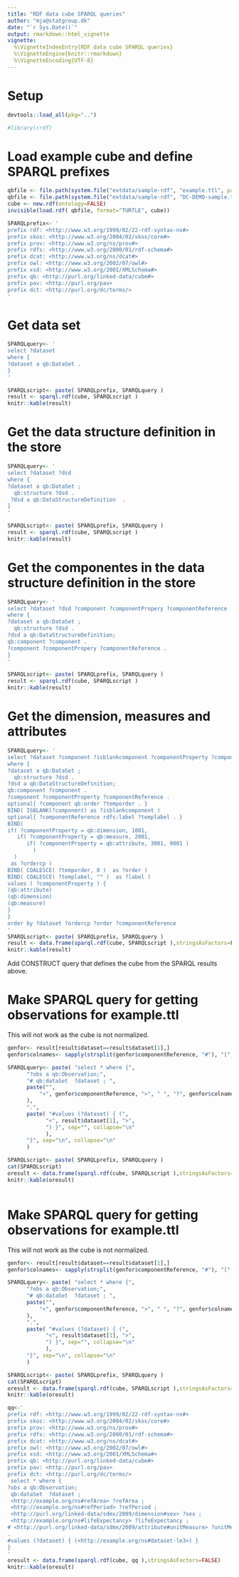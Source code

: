 ```yaml
---
title: "RDF data cube SPARQL queries"
author: "mja@statgroup.dk"
date: "`r Sys.Date()`"
output: rmarkdown::html_vignette
vignette: 
  %\VignetteIndexEntry{RDF data cube SPARQL queries}
  %\VignetteEngine{knitr::rmarkdown}
  %\VignetteEncoding{UTF-8}
---
```


# Setup
```r
devtools::load_all(pkg="..")

#library(rrdf)

```

# Load example cube and define SPARQL prefixes

```r

qbfile <- file.path(system.file("extdata/sample-rdf", "example.ttl", package="rrdfqb") )
qbfile <- file.path(system.file("extdata/sample-rdf", "DC-DEMO-sample.ttl", package="rrdfqb") )
cube <- new.rdf(ontology=FALSE)
invisible(load.rdf( qbfile, format="TURTLE", cube))

SPARQLprefix<- '
prefix rdf: <http://www.w3.org/1999/02/22-rdf-syntax-ns#>  
prefix skos: <http://www.w3.org/2004/02/skos/core#>  
prefix prov: <http://www.w3.org/ns/prov#>  
prefix rdfs: <http://www.w3.org/2000/01/rdf-schema#>  
prefix dcat: <http://www.w3.org/ns/dcat#>  
prefix owl: <http://www.w3.org/2002/07/owl#>  
prefix xsd: <http://www.w3.org/2001/XMLSchema#>  
prefix qb: <http://purl.org/linked-data/cube#>  
prefix pav: <http://purl.org/pav>  
prefix dct: <http://purl.org/dc/terms/>  
'
```

# Get data set

```r

SPARQLquery<- '
select ?dataset
where {
?dataset a qb:DataSet .
} 
'

SPARQLscript<- paste( SPARQLprefix, SPARQLquery )
result <- sparql.rdf(cube, SPARQLscript )
knitr::kable(result)

```

# Get the data structure definition in the store

```r

SPARQLquery<- '
select ?dataset ?dsd
where {
?dataset a qb:DataSet ;
  qb:structure ?dsd .
 ?dsd a qb:DataStructureDefinition  .
} 
'

SPARQLscript<- paste( SPARQLprefix, SPARQLquery )
result <- sparql.rdf(cube, SPARQLscript )
knitr::kable(result)

```

# Get the componentes in the data structure definition in the store

```r

SPARQLquery<- '
select ?dataset ?dsd ?component ?componentPropery ?componentReference 
where {
?dataset a qb:DataSet ;
  qb:structure ?dsd .
?dsd a qb:DataStructureDefinition;
qb:component ?component .
?component ?componentPropery ?componentReference .
} 
'

SPARQLscript<- paste( SPARQLprefix, SPARQLquery )
result <- sparql.rdf(cube, SPARQLscript )
knitr::kable(result)

```

# Get the dimension, measures and attributes

```r
SPARQLquery<- '
select ?dataset ?component ?isblankcomponent ?componentProperty ?componentReference ?ordercp ?order ?label
where {
?dataset a qb:DataSet ;
  qb:structure ?dsd .
?dsd a qb:DataStructureDefinition;
qb:component ?component .
?component ?componentProperty ?componentReference .
optional{ ?component qb:order ?temporder . }
BIND( ISBLANK(?component) as ?isblankcomponent )
optional{ ?componentReference rdfs:label ?templabel . }
BIND(
if( ?componentProperty = qb:dimension, 1001, 
   if( ?componentProperty = qb:measure, 2001,
      if( ?componentProperty = qb:attribute, 3001, 9001 )
        )
  )
 as ?ordercp )
BIND( COALESCE( ?temporder, 0 )  as ?order )
BIND( COALESCE( ?templabel, "" )  as ?label )
values ( ?componentProperty ) {
(qb:attribute)
(qb:dimension)
(qb:measure)
}
}
order by ?dataset ?ordercp ?order ?componentReference
'
SPARQLscript<- paste( SPARQLprefix, SPARQLquery )
result <- data.frame(sparql.rdf(cube, SPARQLscript ),stringsAsFactors=FALSE)
knitr::kable(result)
```

Add CONSTRUCT query that defines the cube from the SPARQL results above.

# Make SPARQL query for getting observations for example.ttl

This will not work as the cube is not normalized.


```r
genfor<- result[result$dataset==result$dataset[1],]
genfor$colnames<- sapply(strsplit(genfor$componentReference, "#"), "[", 2)

SPARQLquery<- paste( "select * where {",
      "?obs a qb:Observation;",
      "# qb:dataSet  ?dataset ; ",
      paste("",
          "<", genfor$componentReference, ">", " ", "?", genfor$colnames, " ;", sep="", collapse="\n"
      ),
      ".", 
      paste( "#values (?dataset) { (",
            "<", result$dataset[1], ">",
            ") }", sep="", collapse="\n"
            ),
      "}", sep="\n", collapse="\n"
      )

SPARQLscript<- paste( SPARQLprefix, SPARQLquery )
cat(SPARQLscript)
oresult <- data.frame(sparql.rdf(cube, SPARQLscript ),stringsAsFactors=FALSE)
knitr::kable(oresult)



```

# Make SPARQL query for getting observations for example.ttl

This will not work as the cube is not normalized.


```r
genfor<- result[result$dataset==result$dataset[1],]
genfor$colnames<- sapply(strsplit(genfor$componentReference, "#"), "[", 2)

SPARQLquery<- paste( "select * where {",
      "?obs a qb:Observation;",
      "# qb:dataSet  ?dataset ; ",
      paste("",
          "<", genfor$componentReference, ">", " ", "?", genfor$colnames, " ;", sep="", collapse="\n"
      ),
      ".", 
      paste( "#values (?dataset) { (",
            "<", result$dataset[1], ">",
            ") }", sep="", collapse="\n"
            ),
      "}", sep="\n", collapse="\n"
      )

SPARQLscript<- paste( SPARQLprefix, SPARQLquery )
cat(SPARQLscript)
oresult <- data.frame(sparql.rdf(cube, SPARQLscript ),stringsAsFactors=FALSE)
knitr::kable(oresult)

qq<-'
prefix rdf: <http://www.w3.org/1999/02/22-rdf-syntax-ns#>  
prefix skos: <http://www.w3.org/2004/02/skos/core#>  
prefix prov: <http://www.w3.org/ns/prov#>  
prefix rdfs: <http://www.w3.org/2000/01/rdf-schema#>  
prefix dcat: <http://www.w3.org/ns/dcat#>  
prefix owl: <http://www.w3.org/2002/07/owl#>  
prefix xsd: <http://www.w3.org/2001/XMLSchema#>  
prefix qb: <http://purl.org/linked-data/cube#>  
prefix pav: <http://purl.org/pav>  
prefix dct: <http://purl.org/dc/terms/>  
 select * where {
?obs a qb:Observation;
 qb:dataSet  ?dataset ; 
 <http://example.org/ns#refArea> ?refArea ;
 <http://example.org/ns#refPeriod> ?refPeriod ;
 <http://purl.org/linked-data/sdmx/2009/dimension#sex> ?sex ;
 <http://example.org/ns#lifeExpectancy> ?lifeExpectancy ;
# <http://purl.org/linked-data/sdmx/2009/attribute#unitMeasure> ?unitMeasure ;
.
#values (?dataset) { (<http://example.org/ns#dataset-le3>) }
}
'
oresult <- data.frame(sparql.rdf(cube, qq ),stringsAsFactors=FALSE)
knitr::kable(oresult)


```
